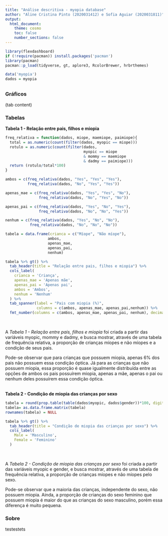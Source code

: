 ```yaml
---
title: "Análise descritiva - myopia database"
author: "Aline Cristina Pinto (2020031412) e Sofia Aguiar (2020031811)"
output: 
  html_document:
    theme: cosmo
    toc: false
    number_sections: false
---
```


```r
library(flexdashboard)
if (!require(pacman)) install.packages('pacman')
library(pacman)
pacman::p_load(tidyverse, gt, aplore3, RcolorBrewer, hrbrthemes)

data('myopia')
dados = myopia
```

## {.tabset .tabset-fade}

### Gráficos

(tab content)

### Tabelas

<div align="center">**Tabela 1 - Relação entre pais, filhos e miopia**</div>

```r

freq_relativa = function(dados, miope, maemiope, paimiope){
  total = as.numeric(count(filter(dados, myopic == miope)))
  rotulo = as.numeric(count(filter(dados,
                                   myopic == miope 
                                   & mommy == maemiope
                                   & dadmy == paimiope)))
  return (rotulo/total*100)
}

ambos = c(freq_relativa(dados, "Yes", "Yes", "Yes"),
          freq_relativa(dados, "No", "Yes", "Yes"))

apenas_mae = c(freq_relativa(dados, "Yes", "Yes", "No"),
               freq_relativa(dados, "No", "Yes", "No"))

apenas_pai = c(freq_relativa(dados, "Yes", "No", "Yes"),
               freq_relativa(dados, "No", "No", "Yes"))

nenhum = c(freq_relativa(dados, "Yes", "No", "No"),
           freq_relativa(dados, "No", "No", "No"))

tabela = data.frame(crianca = c("Míope", "Não míope"), 
                   ambos, 
                   apenas_mae,
                   apenas_pai,
                   nenhum)
```

```r

tabela %>% gt() %>% 
  tab_header(title = "Relação entre pais, filhos e miopia") %>%
  cols_label(
    crianca = 'Criança',
    apenas_mae = 'Apenas mãe',
    apenas_pai = 'Apenas pai',
    ambos = 'Ambos', 
    nenhum = 'Nenhum'
  ) %>%
  tab_spanner(label = "Pais com miopia (%)", 
              columns = c(ambos, apenas_mae, apenas_pai,nenhum)) %>% 
  fmt_number(columns = c(ambos, apenas_mae, apenas_pai, nenhum), decimals = 2)
```

<br>
<div align="center">
A _Tabela 1 - Relação entre pais, filhos e miopia_ foi criada a partir das variáveis myopic, mommy e dadmy, e busca mostrar, através de uma tabela de frequência relativa, a proporção de crianças míopes e não míopes e a condição de seus pais.

Pode-se observar que para crianças que possuem miopia, apenas 6% dos pais não possuem essa condição óptica. Já para as crianças que não possuem miopia, essa proporção é quase igualmente distribuída entre as opções de ambos os pais possuírem miopia, apenas a mãe, apenas o pai ou nenhum deles possuírem essa condição óptica. 
</div>

<br>
<div align="center">**Tabela 2 - Condição de miopia das crianças por sexo **</div>
```r

tabela = round(prop.table(table(dados$myopic, dados$gender))*100, digits=2)
tabela= as.data.frame.matrix(tabela) 
rownames(tabela) = NULL
```

```r

tabela %>% gt() %>% 
  tab_header(title = "Condição de miopia das crianças por sexo") %>%
  cols_label(
    Male = 'Masculino',
    Female = 'Feminino'
  )
```

<br>
<div align="center">
A _Tabela 2 - Condição de miopia das crianças por sexo_ foi criada a partir das variáveis myopic e gender, e busca mostrar, através de uma tabela de frequência relativa, a proporção de crianças míopes e não míopes pelo sexo.

Pode-se observar que a maioria das crianças, independente do sexo, não possuem miopia. Ainda, a proporção de crianças do sexo feminino que possuem miopia é maior do que as crianças do sexo masculino, porém essa diferença é muito pequena.
</div>

### Sobre

testestets